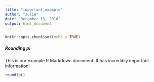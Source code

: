 ```yaml
---
title: "important_example"
author: "Julie"
date: "December 13, 2016"
output: html_document
---
```


```r
knitr::opts_chunk$set(echo = TRUE)
```

##### Rounding pi

This is our example R Markdown document. It has incredibly important information!

```r
round(pi)
```
